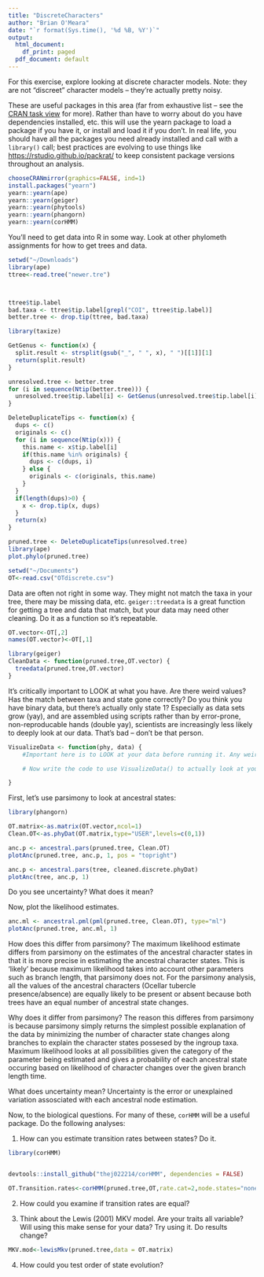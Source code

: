 ```yaml
---
title: "DiscreteCharacters"
author: "Brian O'Meara"
date: "`r format(Sys.time(), '%d %B, %Y')`"
output:
  html_document:
    df_print: paged
  pdf_document: default
---
```


For this exercise, explore looking at discrete character models. Note: they are not "discreet" character models -- they're actually pretty noisy.

These are useful packages in this area (far from exhaustive list -- see the [CRAN task view](https://cran.r-project.org/web/views/Phylogenetics.html) for more). Rather than have to worry about do you have dependencies installed, etc. this will use the yearn package to load a package if you have it, or install and load it if you don't. In real life, you should have all the packages you need already installed and call with a `library()` call; best practices are evolving to use things like [https://rstudio.github.io/packrat/](packrat) to keep consistent package versions throughout an analysis.



```r
chooseCRANmirror(graphics=FALSE, ind=1)
install.packages("yearn")
yearn::yearn(ape)
yearn::yearn(geiger)
yearn::yearn(phytools)
yearn::yearn(phangorn)
yearn::yearn(corHMM)
```

You'll need to get data into R in some way. Look at other phylometh assignments for how to get trees and data.
```r
setwd("~/Downloads")
library(ape)
ttree<-read.tree("newer.tre")



ttree$tip.label
bad.taxa <- ttree$tip.label[grepl("COI", ttree$tip.label)]
better.tree <- drop.tip(ttree, bad.taxa)

library(taxize)

GetGenus <- function(x) {
  split.result <- strsplit(gsub("_", " ", x), " ")[[1]][1]
  return(split.result)
}

unresolved.tree <- better.tree
for (i in sequence(Ntip(better.tree))) {
  unresolved.tree$tip.label[i] <- GetGenus(unresolved.tree$tip.label[i])
}

DeleteDuplicateTips <- function(x) {
  dups <- c()
  originals <- c()
  for (i in sequence(Ntip(x))) {
    this.name <- x$tip.label[i]
    if(this.name %in% originals) {
      dups <- c(dups, i)
    } else {
      originals <- c(originals, this.name)
    }
  }
  if(length(dups)>0) {
    x <- drop.tip(x, dups)
  }
  return(x)
}

pruned.tree <- DeleteDuplicateTips(unresolved.tree)
library(ape)
plot.phylo(pruned.tree)

```

```r
setwd("~/Documents")
OT<-read.csv("OTdiscrete.csv") 
```

Data are often not right in some way. They might not match the taxa in your tree, there may be missing data, etc. `geiger::treedata` is a great function for getting a tree and data that match, but your data may need other cleaning. Do it as a function so it's repeatable.

```r
OT.vector<-OT[,2]
names(OT.vector)<-OT[,1]

library(geiger)
CleanData <- function(pruned.tree,OT.vector) {
  treedata(pruned.tree,OT.vector)
}


```

It's critically important to LOOK at what you have. Are there weird values? Has the match between taxa and state gone correctly? Do you think you have binary data, but there's actually only state 1? Especially as data sets grow (yay), and are assembled using scripts rather than by error-prone, non-reproducable hands (double yay), scientists are increasingly less likely to deeply look at our data. That's bad -- don't be that person.

```r
VisualizeData <- function(phy, data) {
	#Important here is to LOOK at your data before running it. Any weird values? Does it all make sense? What about your tree? Polytomies?

    # Now write the code to use VisualizeData() to actually look at your data

}
```

First, let's use parsimony to look at ancestral states:

```r
library(phangorn)

OT.matrix<-as.matrix(OT.vector,ncol=1)
Clean.OT<-as.phyDat(OT.matrix,type="USER",levels=c(0,1))

anc.p <- ancestral.pars(pruned.tree, Clean.OT)
plotAnc(pruned.tree, anc.p, 1, pos = "topright")

anc.p <- ancestral.pars(tree, cleaned.discrete.phyDat)
plotAnc(tree, anc.p, 1)
```

Do you see uncertainty? What does it mean?

Now, plot the likelihood estimates.

```r
anc.ml <- ancestral.pml(pml(pruned.tree, Clean.OT), type="ml")
plotAnc(pruned.tree, anc.ml, 1)
```

How does this differ from parsimony?
The maximum likelihood estimate differs from parsimony on the estimates of the ancestral character states in that it is more precise in estimating the ancestral character states.  This is 'likely' because maximum likelihood takes into account other parameters such as branch length, that parsimony does not.  For the parsimony analysis, all the values of the ancestral characters (Ocellar tubercle presence/absence) are equally likely to be present or absent because both trees have an equal number of ancestral state changes.  

Why does it differ from parsimony?
The reason this differes from parsimony is because parsimony simply returns the simplest possible explanation of the data by minimizing the number of character state changes along branches to explain the character states possesed by the ingroup taxa.  Maximum likelihood looks at all possibilities given the category of the parameter being estimated and gives a probability of each ancestral state occuring based on likelihood of character changes over the given branch length time.  

What does uncertainty mean?
Uncertainty is the error or unexplained variation assosciated with each ancestral node estimation.  

Now, to the biological questions. For many of these, `corHMM` will be a useful package. Do the following analyses:

1. How can you estimate transition rates between states? Do it.

```r
library(corHMM)


devtools::install_github("thej022214/corHMM", dependencies = FALSE)

OT.Transition.rates<-corHMM(pruned.tree,OT,rate.cat=2,node.states="none")

```
2. How could you examine if transition rates are equal?


3. Think about the Lewis (2001) MKV model. Are your traits all variable? Will using this make sense for your data? Try using it. Do results change?
```r
MKV.mod<-lewisMkv(pruned.tree,data = OT.matrix)
```

4. How could you test order of state evolution?

